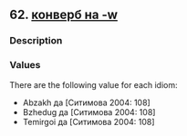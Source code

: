## 62. <a href =  'https://agricolamz.github.io/The_Circassian_Isoglosses_Database/62.html'>конверб на -w</a>
### Description



### Values
There are the following value for each idiom:

* Abzakh  да [Ситимова 2004: 108] 
* Bzhedug  да [Ситимова 2004: 108] 
* Temirgoi  да [Ситимова 2004: 108] 

